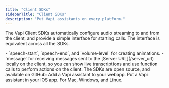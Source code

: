```yaml
---
title: "Client SDKs"
sidebarTitle: "Client SDKs"
description: "Put Vapi assistants on every platform."
---
```


The Vapi Client SDKs automatically configure audio streaming to and from the client, and provide a simple interface for starting calls. The interface is equivalent across all the SDKs.

<Accordion title="Events">
- `speech-start`, `speech-end`, and `volume-level` for creating animations.
- `message` for receiving messages sent to the [Server URL](/server_url) locally on the client, so you can show live transcriptions and use function calls to perform actions on the client.
</Accordion>
The SDKs are open source, and available on GitHub:

<CardGroup cols={3}>
  <Card title="Vapi Web" icon="browser" href="https://github.com/VapiAI/web">
    Add a Vapi assistant to your webapp.
  </Card>
  <Card
    title="Vapi iOS"
    href="https://github.com/VapiAI/ios"
    icon="mobile-notch"
  >
    Put a Vapi assistant in your iOS app.
  </Card>
  <Card
    title="Vapi Python"
    icon="python"
    href="https://github.com/VapiAI/python"
  >
    For Mac, Windows, and Linux.
  </Card>
</CardGroup>
